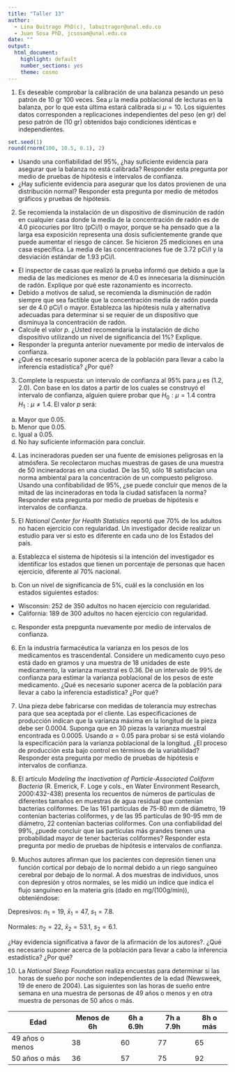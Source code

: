 ---
title: "Taller 13"
author: 
  - Lina Buitrago PhD(c), labuitragor@unal.edu.co
  - Juan Sosa PhD, jcsosam@unal.edu.co
date: ""
output:
  html_document:
    highlight: default
    number_sections: yes
    theme: cosmo
---


1. Es deseable comprobar la calibración de una balanza pesando
un peso patrón de 10 gr 100 veces. Sea $\mu$ la media poblacional
de lecturas en la balanza, por lo que esta última
estará calibrada si $\mu = 10$. Los siguientes datos corresponden a replicaciones independientes del peso (en gr) 
del peso patrón de (10 gr) obtenidos bajo condiciones idénticas e independientes.
```{r, echo=F}
set.seed(1)
round(rnorm(100, 10.5, 0.1), 2)
```
- Usando una confiabilidad del 95\%, ¿hay suficiente evidencia para asegurar que la balanza no está calibrada? Responder esta pregunta por medio de pruebas de hipótesis e intervalos de confianza.
- ¿Hay suficiente evidencia para asegurar que los datos provienen de una distribución normal? Responder esta pregunta por medio de métodos gráficos y pruebas de hipótesis.

2. Se recomienda la instalación de un dispositivo de disminución
de radón en cualquier casa donde la media de la concentración
de radón es de 4.0 picocuries por litro (pCi/l) o
mayor, porque se ha pensado que a la larga esa exposición
representa una dosis suficientemente grande que puede aumentar
el riesgo de cáncer. Se hicieron 25 mediciones en
una casa específica. La media de las concentraciones fue de
3.72 pCi/l y la desviación estándar de 1.93 pCi/l.

- El inspector de casas que realizó la prueba informó que
debido a que la media de las mediciones es menor de 4.0
es innecesaria la disminución de radón. Explique por
qué este razonamiento es incorrecto.
- Debido a motivos de salud, se recomienda la disminución
de radón siempre que sea factible que la concentración
media de radón pueda ser de 4.0 pCi/l o mayor.
Establezca las hipótesis nula y alternativa adecuadas para
determinar si se requier de un dispositivo que disminuya la concentración de radón.
- Calcule el valor $p$. ¿Usted recomendaría la instalación de dicho dispositivo utilizando un nivel de significancia del 1\%? Explique.
- Responder la pregunta anterior nuevamente por medio de intervalos de confianza.
- ¿Qué es necesario suponer acerca de la población para llevar a cabo la inferencia estadística? ¿Por qué?

3. Complete la respuesta: un intervalo de confianza al 95\% para
$\mu$ es $(1.2, 2.0)$. Con base en los datos a partir de los cuales
se construyó el intervalo de confianza, alguien quiere
probar que $H_0: \mu = 1.4$ contra $H_1: \mu\neq 1.4$. El valor $p$ será:

a. Mayor que 0.05.
b. Menor que 0.05.
c. Igual a 0.05.
d. No hay suficiente información para concluir.

4. Las incineradoras pueden ser una fuente de emisiones peligrosas
en la atmósfera. Se recolectaron muchas muestras de
gases de una muestra de 50 incineradoras en una ciudad. De
las 50, sólo 18 satisfacían una norma ambiental para la concentración
de un compuesto peligroso. Usando una confibabilidad de 95\%, ¿se puede concluir
que menos de la mitad de las incineradoras en toda la ciudad satisfacen
la norma?  Responder esta pregunta por medio de pruebas de hipótesis e intervalos de confianza.

5. El *National Center for Health Statistics* reportó que 70\% de los adultos no hacen ejercicio con regularidad.
Un investigador decide realizar un estudio para ver si esto es diferente en cada uno de los Estados del país.

a. Establezca el sistema de hipótesis si la intención del investigador es identificar los estados
que tienen un porcentaje de personas que hacen ejercicio, diferente al 70\% nacional.

b. Con un nivel de significancia de 5\%, cuál es la conclusión en los estados siguientes estados:

- Wisconsin: 252 de 350 adultos no hacen ejercicio con regularidad.
- California: 189 de 300 adultos no hacen ejercicio con regularidad.

c. Responder esta prepgunta nuevamente por medio de intervalos de confianza.

6. En la industria farmacéutica la varianza en los pesos de los medicamentos es trascendental. Considere
un medicamento cuyo peso está dado en gramos y una muestra de 18 unidades de este medicamento,
la varianza muestral es 0.36. Dé un intervalo de 99% de confianza para estimar la varianza poblacional de los pesos de
este medicamento. ¿Qué es necesario suponer acerca de la población para llevar a cabo la inferencia estadística? ¿Por qué?

7. Una pieza debe fabricarse con medidas de tolerancia muy estrechas para que
sea aceptada por el cliente. Las especificaciones de producción indican que la varianza máxima
en la longitud de la pieza debe ser 0.0004. Suponga que en 30 piezas la varianza muestral encontrada
es 0.0005. Usando $\alpha = 0.05$ para probar si se está violando la especificación para la varianza
poblacional de la longitud. ¿El proceso de producción esta bajo control en términos de la variabilidad?
Responder esta pregunta por medio de pruebas de hipótesis e intervalos de confianza.

8. El artículo *Modeling the Inactivation of Particle-Associated
Coliform Bacteria* (R. Emerick, F. Loge y cols., en Water
Environment Research, 2000:432-438) presenta los recuentos
de números de partículas de diferentes tamaños en muestras de
agua residual que contenían bacterias coliformes. De las 161
partículas de 75-80 mm de diámetro, 19 contenían bacterias
coliformes, y de las 95 partículas de 90-95 mm de diámetro,
22 contenían bacterias coliformes. Con una confiabilidad del 99\%, ¿puede concluir que las
partículas más grandes tienen una probabilidad mayor de tener
bacterias coliformes? Responder esta pregunta por medio de pruebas de hipótesis e intervalos de confianza.

9. Muchos autores aﬁrman que los pacientes con depresión tienen una función cortical por debajo de lo normal debido a un riego sanguíneo cerebral por debajo de lo normal. A dos muestras de individuos, unos con depresión y otros normales, se les midió un índice que indica el ﬂujo sanguíneo en la materia gris (dado en mg/(100g/min)), obteniéndose:

Depresivos:  $n_1 =19$, $\bar{x}_1=47$, $s_1 = 7.8$.

Normales:  $n_2=22$, $\bar{x}_2=53.1$, $s_2 = 6.1$. 

¿Hay evidencia signiﬁcativa a favor de la aﬁrmación de los autores?. ¿Qué es necesario suponer acerca de la población para llevar a cabo la inferencia estadística? ¿Por qué?

10. La *National Sleep Foundation* realiza encuestas para determinar si las horas de sueño por noche
son independientes de la edad (Newsweek, 19 de enero de 2004). Las siguientes son las horas de
sueño entre semana en una muestra de personas de 49 años o menos y en otra muestra de personas
de 50 años o más.

| Edad            | Menos de 6h | 6h a 6.9h | 7h a 7.9h | 8h o más |
|-----------------|-------------|-----------|-----------|----------|
| 49 años o menos | 38          | 60        | 77        | 65       |
| 50 años o más   | 36          | 57        | 75        | 92       |


